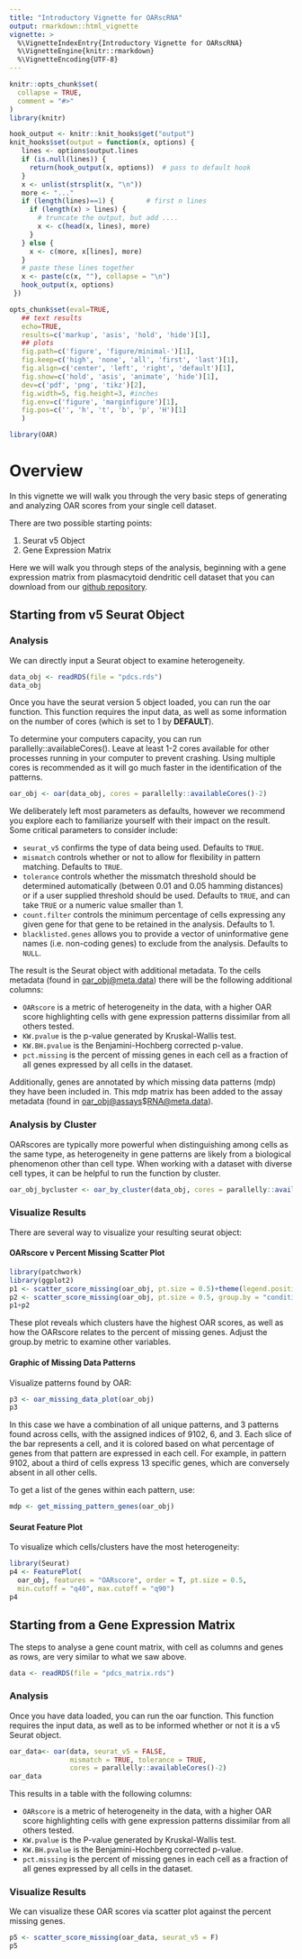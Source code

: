 ```yaml
---
title: "Introductory Vignette for OARscRNA"
output: rmarkdown::html_vignette
vignette: >
  %\VignetteIndexEntry{Introductory Vignette for OARscRNA}
  %\VignetteEngine{knitr::rmarkdown}
  %\VignetteEncoding{UTF-8}
---
```


```r
knitr::opts_chunk$set(
  collapse = TRUE,
  comment = "#>"
)
library(knitr)

hook_output <- knitr::knit_hooks$get("output")
knit_hooks$set(output = function(x, options) {
   lines <- options$output.lines
   if (is.null(lines)) {
     return(hook_output(x, options))  # pass to default hook
   }
   x <- unlist(strsplit(x, "\n"))
   more <- "..."
   if (length(lines)==1) {        # first n lines
     if (length(x) > lines) {
       # truncate the output, but add ....
       x <- c(head(x, lines), more)
     }
   } else {
     x <- c(more, x[lines], more)
   }
   # paste these lines together
   x <- paste(c(x, ""), collapse = "\n")
   hook_output(x, options)
 })

opts_chunk$set(eval=TRUE,
   ## text results
   echo=TRUE,
   results=c('markup', 'asis', 'hold', 'hide')[1],
   ## plots
   fig.path=c('figure', 'figure/minimal-')[1],
   fig.keep=c('high', 'none', 'all', 'first', 'last')[1],
   fig.align=c('center', 'left', 'right', 'default')[1],
   fig.show=c('hold', 'asis', 'animate', 'hide')[1],
   dev=c('pdf', 'png', 'tikz')[2],
   fig.width=5, fig.height=3, #inches
   fig.env=c('figure', 'marginfigure')[1],
   fig.pos=c('', 'h', 't', 'b', 'p', 'H')[1]
   )
```

```r
library(OAR)
```

# Overview

In this vignette we will walk you through the very basic steps of generating and analyzing OAR scores from your single cell dataset.

There are two possible starting points:

1.  Seurat v5 Object
2.  Gene Expression Matrix

Here we will walk you through steps of the analysis, beginning with a gene expression matrix from plasmacytoid dendritic cell dataset that you can download from our [github repository](https://github.com/davidsanin/OARscRNA/tree/main/vignettes).

## Starting from v5 Seurat Object

### Analysis

We can directly input a Seurat object to examine heterogeneity.

```r
data_obj <- readRDS(file = "pdcs.rds")
data_obj
```

Once you have the seurat version 5 object loaded, you can run the oar function. This function requires the input data, as well as some information on the number of cores (which is set to 1 by **DEFAULT**).

To determine your computers capacity, you can run parallelly::availableCores(). Leave at least 1-2 cores available for other processes running in your computer to prevent crashing. Using multiple cores is recommended as it will go much faster in the identification of the patterns.

```r
oar_obj <- oar(data_obj, cores = parallelly::availableCores()-2)
```

We deliberately left most parameters as defaults, however we recommend you explore each to familiarize yourself with their impact on the result. Some critical parameters to consider include:

-   `seurat_v5` confirms the type of data being used. Defaults to `TRUE`.
-   `mismatch` controls whether or not to allow for flexibility in pattern matching. Defaults to `TRUE`.
-   `tolerance` controls whether the missmatch threshold should be determined automatically (between 0.01 and 0.05 hamming distances) or if a user supplied threshold should be used. Defaults to `TRUE`, and can take `TRUE` or a numeric value smaller than 1.
-   `count.filter` controls the minimum percentage of cells expressing any given gene for that gene to be retained in the analysis. Defaults to 1.
-   `blacklisted.genes` allows you to provide a vector of uninformative gene names (i.e. non-coding genes) to exclude from the analysis. Defaults to `NULL`.

The result is the Seurat object with additional metadata. To the cells metadata (found in [oar_obj\@meta.data](mailto:oar_obj@meta.data){.email}) there will be the following additional columns:

-   `OARscore` is a metric of heterogeneity in the data, with a higher OAR score highlighting cells with gene expression patterns dissimilar from all others tested.
-   `KW.pvalue` is the p-value generated by Kruskal-Wallis test.
-   `KW.BH.pvalue` is the Benjamini-Hochberg corrected p-value.
-   `pct.missing` is the percent of missing genes in each cell as a fraction of all genes expressed by all cells in the dataset.

Additionally, genes are annotated by which missing data patterns (mdp) they have been included in. This mdp matrix has been added to the assay metadata (found in [oar_obj\@assays](mailto:oar_obj@assays){.email}\$[RNA\@meta.data](mailto:RNA@meta.data){.email}).

### Analysis by Cluster

OARscores are typically more powerful when distinguishing among cells as the same type, as heterogeneity in gene patterns are likely from a biological phenomenon other than cell type. When working with a dataset with diverse cell types, it can be helpful to run the function by cluster.

```r
oar_obj_bycluster <- oar_by_cluster(data_obj, cores = parallelly::availableCores()-2)
```

### Visualize Results

There are several way to visualize your resulting seurat object:

#### OARscore v Percent Missing Scatter Plot

```r
library(patchwork)
library(ggplot2)
p1 <- scatter_score_missing(oar_obj, pt.size = 0.5)+theme(legend.position = "none")
p2 <- scatter_score_missing(oar_obj, pt.size = 0.5, group.by = "condition")+theme(legend.position = "none")
p1+p2
```

These plot reveals which clusters have the highest OAR scores, as well as how the OARscore relates to the percent of missing genes. Adjust the group.by metric to examine other variables.

#### Graphic of Missing Data Patterns

Visualize patterns found by OAR:

```r
p3 <- oar_missing_data_plot(oar_obj)
p3
```

In this case we have a combination of all unique patterns, and 3 patterns found across cells, with the assigned indices of 9102, 6, and 3. Each slice of the bar represents a cell, and it is colored based on what percentage of genes from that pattern are expressed in each cell. For example, in pattern 9102, about a third of cells express 13 specific genes, which are conversely absent in all other cells.

To get a list of the genes within each pattern, use:

```r
mdp <- get_missing_pattern_genes(oar_obj)
```

#### Seurat Feature Plot

To visualize which cells/clusters have the most heterogeneity:

```r
library(Seurat)
p4 <- FeaturePlot(
  oar_obj, features = "OARscore", order = T, pt.size = 0.5, 
  min.cutoff = "q40", max.cutoff = "q90")
p4
```

## Starting from a Gene Expression Matrix

The steps to analyse a gene count matrix, with cell as columns and genes as rows, are very similar to what we saw above.

```r
data <- readRDS(file = "pdcs_matrix.rds")
```

### Analysis

Once you have data loaded, you can run the oar function. This function requires the input data, as well as to be informed whether or not it is a v5 Seurat object.

```r
oar_data<- oar(data, seurat_v5 = FALSE, 
               mismatch = TRUE, tolerance = TRUE, 
               cores = parallelly::availableCores()-2)
oar_data
```

This results in a table with the following columns:

-   `OARscore` is a metric of heterogeneity in the data, with a higher OAR score highlighting cells with gene expression patterns dissimilar from all others tested.
-   `KW.pvalue` is the P-value generated by Kruskal-Wallis test.
-   `KW.BH.pvalue` is the Benjamini-Hochberg corrected p-value.
-   `pct.missing` is the percent of missing genes in each cell as a fraction of all genes expressed by all cells in the dataset.

### Visualize Results

We can visualize these OAR scores via scatter plot against the percent missing genes.

```r
p5 <- scatter_score_missing(oar_data, seurat_v5 = F)
p5
```
